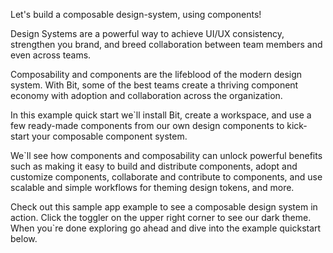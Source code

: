 Let's build a composable design-system, using components!

Design Systems are a powerful way to achieve UI/UX consistency, strengthen you brand, and breed collaboration between team members and even across teams.

Composability and components are the lifeblood of the modern design system. With Bit, some of the best teams create a thriving component economy with adoption and collaboration across the organization.

In this example quick start we`ll install Bit, create a workspace, and use a few ready-made components from our own design components to kick-start your composable component system.

We`ll see how components and composability can unlock powerful benefits such as making it easy to build and distribute components, adopt and customize components, collaborate and contribute to components, and use scalable and simple workflows for theming design tokens, and more.

Check out this sample app example to see a composable design system in action. Click the toggler on the upper right corner to see our dark theme.
When you`re done exploring go ahead and dive into the example quickstart below.

<br />

